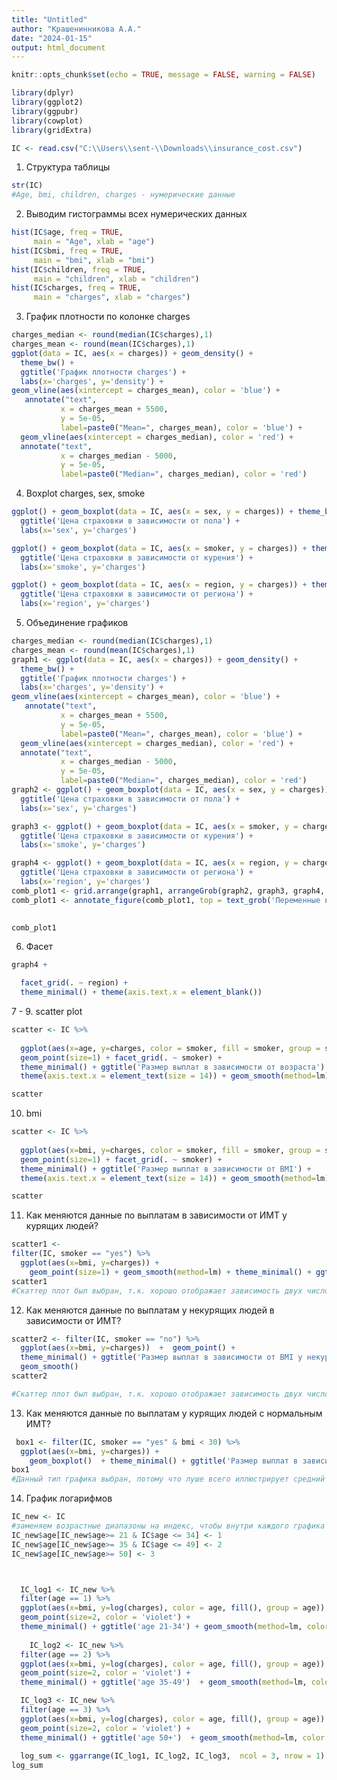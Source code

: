 ---
title: "Untitled"
author: "Крашенинникова А.А."
date: "2024-01-15"
output: html_document
---

```{r setup, include=FALSE}
knitr::opts_chunk$set(echo = TRUE, message = FALSE, warning = FALSE)
```

```{r}
library(dplyr)
library(ggplot2)
library(ggpubr)
library(cowplot)
library(gridExtra)
```

```{r}
IC <- read.csv("C:\\Users\\sent-\\Downloads\\insurance_cost.csv")
```
1. Структура таблицы
```{r}
str(IC)
#Age, bmi, children, charges - нумерические данные
```
2. Выводим гистограммы всех нумерических данных
```{r}

hist(IC$age, freq = TRUE, 
     main = "Age", xlab = "age")
hist(IC$bmi, freq = TRUE, 
     main = "bmi", xlab = "bmi")
hist(IC$children, freq = TRUE, 
     main = "children", xlab = "children")
hist(IC$charges, freq = TRUE, 
     main = "charges", xlab = "charges")


```
3. График плотности по колонке charges
```{r}
charges_median <- round(median(IC$charges),1)
charges_mean <- round(mean(IC$charges),1)
ggplot(data = IC, aes(x = charges)) + geom_density() +
  theme_bw() + 
  ggtitle('График плотности charges') +
  labs(x='charges', y='density') +
geom_vline(aes(xintercept = charges_mean), color = 'blue') +
   annotate("text", 
           x = charges_mean + 5500,
           y = 5e-05, 
           label=paste0("Mean=", charges_mean), color = 'blue') +
  geom_vline(aes(xintercept = charges_median), color = 'red') +
  annotate("text", 
           x = charges_median - 5000,
           y = 5e-05, 
           label=paste0("Median=", charges_median), color = 'red')

```

4. Boxplot charges, sex, smoke

```{r}
ggplot() + geom_boxplot(data = IC, aes(x = sex, y = charges)) + theme_bw() +
  ggtitle('Цена страховки в зависимости от пола') +
  labs(x='sex', y='charges')

ggplot() + geom_boxplot(data = IC, aes(x = smoker, y = charges)) + theme_bw() +
  ggtitle('Цена страховки в зависимости от курения') +
  labs(x='smoke', y='charges')

ggplot() + geom_boxplot(data = IC, aes(x = region, y = charges)) + theme_bw() +
  ggtitle('Цена страховки в зависимости от региона') +
  labs(x='region', y='charges')

```

5. Объединение графиков

```{r}
charges_median <- round(median(IC$charges),1)
charges_mean <- round(mean(IC$charges),1)
graph1 <- ggplot(data = IC, aes(x = charges)) + geom_density() +
  theme_bw() + 
  ggtitle('График плотности charges') +
  labs(x='charges', y='density') +
geom_vline(aes(xintercept = charges_mean), color = 'blue') +
   annotate("text", 
           x = charges_mean + 5500,
           y = 5e-05, 
           label=paste0("Mean=", charges_mean), color = 'blue') +
  geom_vline(aes(xintercept = charges_median), color = 'red') +
  annotate("text", 
           x = charges_median - 5000,
           y = 5e-05, 
           label=paste0("Median=", charges_median), color = 'red')
graph2 <- ggplot() + geom_boxplot(data = IC, aes(x = sex, y = charges)) + theme_bw() +
  ggtitle('Цена страховки в зависимости от пола') +
  labs(x='sex', y='charges')

graph3 <- ggplot() + geom_boxplot(data = IC, aes(x = smoker, y = charges)) + theme_bw() +
  ggtitle('Цена страховки в зависимости от курения') +
  labs(x='smoke', y='charges')

graph4 <- ggplot() + geom_boxplot(data = IC, aes(x = region, y = charges)) + theme_bw() +
  ggtitle('Цена страховки в зависимости от региона') +
  labs(x='region', y='charges')
comb_plot1 <- grid.arrange(graph1, arrangeGrob(graph2, graph3, graph4, ncol = 3), nrow = 2)
comb_plot1 <- annotate_figure(comb_plot1, top = text_grob('Переменные влияющие на выплату',  color = "red", face = "bold", size = 20))

  
comb_plot1


```

6. Фасет

```{r}
graph4 +

  facet_grid(. ~ region) +
  theme_minimal() + theme(axis.text.x = element_blank())

```
7 - 9. scatter plot

```{r}
scatter <- IC %>% 
  
  ggplot(aes(x=age, y=charges, color = smoker, fill = smoker, group = smoker)) + 
  geom_point(size=1) + facet_grid(. ~ smoker) +
  theme_minimal() + ggtitle('Размер выплат в зависимости от возраста') +
  theme(axis.text.x = element_text(size = 14)) + geom_smooth(method=lm) 

scatter
```

10. bmi

```{r}
scatter <- IC %>% 
  
  ggplot(aes(x=bmi, y=charges, color = smoker, fill = smoker, group = smoker)) + 
  geom_point(size=1) + facet_grid(. ~ smoker) +
  theme_minimal() + ggtitle('Размер выплат в зависимости от BMI') +
  theme(axis.text.x = element_text(size = 14)) + geom_smooth(method=lm) 

scatter
```

11. Как меняются данные по выплатам в зависимости от ИМТ у курящих людей?

```{r}
scatter1 <-
filter(IC, smoker == "yes") %>% 
  ggplot(aes(x=bmi, y=charges)) + 
    geom_point(size=1) + geom_smooth(method=lm) + theme_minimal() + ggtitle('Размер выплат в зависимости от BMI у курящих')
scatter1
#Скаттер плот был выбран, т.к. хорошо отображает зависимость двух числовых переменных, также, на нем очень хорошо видно разбивку выплат у людей, чье ИМТ в норме (до 30), и людей, страдающих ожирением (больше 30)
```

12. Как меняются данные по выплатам у некурящих людей в зависимости от ИМТ?

```{r}

scatter2 <- filter(IC, smoker == "no") %>% 
  ggplot(aes(x=bmi, y=charges))  +  geom_point() +
  theme_minimal() + ggtitle('Размер выплат в зависимости от BMI у некурящих') +
  geom_smooth()
scatter2

#Скаттер плот был выбран, т.к. хорошо отображает зависимость двух числовых переменных (было перепробовано много типов графиков, представление данных визуально меня не удовлетворило ни в одном)

```
13. Как меняются данные по выплатам  у курящих людей с нормальным ИМТ?
```{r}
 box1 <- filter(IC, smoker == "yes" & bmi < 30) %>% 
  ggplot(aes(x=bmi, y=charges)) + 
    geom_boxplot()  + theme_minimal() + ggtitle('Размер выплат в зависимости от BMI у курящих')
box1
#Данный тип графика выбран, потому что луше всего иллюстрирует средний диапазон выплат, а также демонстрирует выбросы
```

14. График логарифмов

```{r}
 
IC_new <- IC
#заменяем возрастные диапазоны на индекс, чтобы внутри каждого графика не было распределения по возрастной группе
IC_new$age[IC_new$age>= 21 & IC$age <= 34] <- 1
IC_new$age[IC_new$age>= 35 & IC$age <= 49] <- 2
IC_new$age[IC_new$age>= 50] <- 3



  IC_log1 <- IC_new %>% 
  filter(age == 1) %>% 
  ggplot(aes(x=bmi, y=log(charges), color = age, fill(), group = age)) + 
  geom_point(size=2, color = 'violet') +
  theme_minimal() + ggtitle('age 21-34') + geom_smooth(method=lm, color = 'red') 
  
    IC_log2 <- IC_new %>% 
  filter(age == 2) %>% 
  ggplot(aes(x=bmi, y=log(charges), color = age, fill(), group = age)) + 
  geom_point(size=2, color = 'violet') +
  theme_minimal() + ggtitle('age 35-49')  + geom_smooth(method=lm, color = 'green') 

  IC_log3 <- IC_new %>% 
  filter(age == 3) %>% 
  ggplot(aes(x=bmi, y=log(charges), color = age, fill(), group = age)) + 
  geom_point(size=2, color = 'violet') + 
  theme_minimal() + ggtitle('age 50+')  + geom_smooth(method=lm, color = 'blue') 
 
  log_sum <- ggarrange(IC_log1, IC_log2, IC_log3,  ncol = 3, nrow = 1)
log_sum

```


